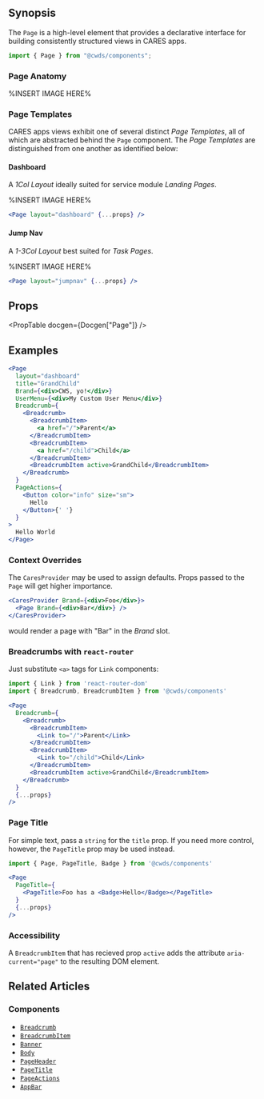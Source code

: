
## Synopsis

The `Page` is a high-level element that provides a declarative interface for building consistently structured views in CARES apps.

```jsx
import { Page } from "@cwds/components";
```

### Page Anatomy

%INSERT IMAGE HERE% <!-- See @somer or @geoff -->

### Page Templates

CARES apps views exhibit one of several distinct <dfn>Page Templates</dfn>, all of which are abstracted behind the `Page` component. The <dfn>Page Templates</dfn> are distinguished from one another as identified below:

#### Dashboard

A <dfn>1Col Layout</dfn> ideally suited for service module _Landing Pages_.

%INSERT IMAGE HERE%

```jsx
<Page layout="dashboard" {...props} />
```

#### Jump Nav

A <dfn>1-3Col Layout</dfn> best suited for _Task Pages_.

%INSERT IMAGE HERE%

```jsx
<Page layout="jumpnav" {...props} />
```

## Props

<PropTable docgen={Docgen["Page"]} />

## Examples

```jsx
<Page
  layout="dashboard"
  title="GrandChild"
  Brand={<div>CWS, yo!</div>}
  UserMenu={<div>My Custom User Menu</div>}
  Breadcrumb={
    <Breadcrumb>
      <BreadcrumbItem>
        <a href="/">Parent</a>
      </BreadcrumbItem>
      <BreadcrumbItem>
        <a href="/child">Child</a>
      </BreadcrumbItem>
      <BreadcrumbItem active>GrandChild</BreadcrumbItem>
    </Breadcrumb>
  }
  PageActions={
    <Button color="info" size="sm">
      Hello
    </Button>{' '}
  }
>
  Hello World
</Page>
```

### Context Overrides

The `CaresProvider` may be used to assign defaults. Props passed to the `Page` will get higher importance.

```jsx
<CaresProvider Brand={<div>Foo</div>}>
  <Page Brand={<div>Bar</div>} />
</CaresProvider>
```

would render a page with "Bar" in the <dfn>Brand</dfn> slot.

### Breadcrumbs with `react-router`

Just substitute `<a>` tags for `Link` components:

```jsx
import { Link } from 'react-router-dom'
import { Breadcrumb, BreadcrumbItem } from '@cwds/components'

<Page
  Breadcrumb={
    <Breadcrumb>
      <BreadcrumbItem>
        <Link to="/">Parent</Link>
      </BreadcrumbItem>
      <BreadcrumbItem>
        <Link to="/child">Child</Link>
      </BreadcrumbItem>
      <BreadcrumbItem active>GrandChild</BreadcrumbItem>
    </Breadcrumb>
  }
  {...props}
/>
```

### Page Title

For simple text, pass a `string` for the `title` prop. If you need more control, however, the `PageTitle` prop may be used instead.

```jsx
import { Page, PageTitle, Badge } from '@cwds/components'

<Page
  PageTitle={
    <PageTitle>Foo has a <Badge>Hello</Badge></PageTitle>
  }
  {...props}
/>
```

<!--
## Usage Guidelines

DOs & DONTs
-->

<!--
### Content Guidelines
-->

### Accessibility

A `BreadcrumbItem` that has recieved prop `active` adds the attribute `aria-current="page"` to the resulting DOM element.

## Related Articles

<!--
### Patterns
-->

### Components

- [`Breadcrumb`](/)
- [`BreadcrumbItem`](/)
- [`Banner`](/)
- [`Body`](/)
- [`PageHeader`](/)
- [`PageTitle`](/)
- [`PageActions`](/)
- [`AppBar`](/)

